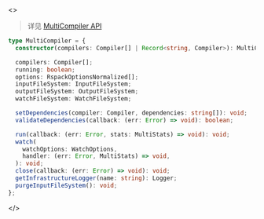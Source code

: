 <>

> 详见 [MultiCompiler API](/api/javascript-api/compiler#multicompiler)

```ts
type MultiCompiler = {
  constructor(compilers: Compiler[] | Record<string, Compiler>): MultiCompiler;

  compilers: Compiler[];
  running: boolean;
  options: RspackOptionsNormalized[];
  inputFileSystem: InputFileSystem;
  outputFileSystem: OutputFileSystem;
  watchFileSystem: WatchFileSystem;

  setDependencies(compiler: Compiler, dependencies: string[]): void;
  validateDependencies(callback: (err: Error) => void): boolean;

  run(callback: (err: Error, stats: MultiStats) => void): void;
  watch(
    watchOptions: WatchOptions,
    handler: (err: Error, MultiStats) => void,
  ): void;
  close(callback: (err: Error) => void): void;
  getInfrastructureLogger(name: string): Logger;
  purgeInputFileSystem(): void;
};
```

</>
